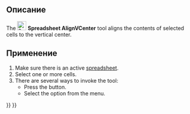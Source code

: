 <languages/>

{{Docnav/ru
|[[Spreadsheet_AlignTop/ru|Выровнять по верхнему краю]]
|[[Spreadsheet_AlignBottom/ru|Выровнять по нижнему краю]]
|[[Spreadsheet_Workbench/ru|Электронные таблицы]]
|IconL=Spreadsheet_AlignTop.svg
|IconR=Spreadsheet_AlignBottom.svg
|IconC=Workbench_Spreadsheet.svg
}}

<div class="mw-translate-fuzzy">
{{GuiCommand/ru
|Name/ru=Выровнять вертикально по центру
|Name=Spreadsheet_AlignVCenter
|MenuLocation=Электронная таблица → Alignment → Vertically-center align
|Workbenches=[[Spreadsheet_Workbench/ru|Spreadsheet]]
|Version=0.17
}}
</div>

<span id="Description"></span>
==Описание==

The [[File:Spreadsheet_AlignVCenter.svg|24px]] '''Spreadsheet AlignVCenter''' tool aligns the contents of selected cells to the vertical center.

<span id="Usage"></span>
==Применение==

# Make sure there is an active [[Spreadsheet_CreateSheet|spreadsheet]].
# Select one or more cells.
# There are several ways to invoke the tool:
#* Press the {{Button|[[File:Spreadsheet_AlignVCenter.svg|16px]] [[Spreadsheet_AlignVCenter|Align Vertical Center]]}} button.
#* Select the {{MenuCommand|Spreadsheet → Alignment → [[File:Spreadsheet_AlignVCenter.svg|16px]] Align Vertical Center}} option from the menu.


{{Docnav/ru
|[[Spreadsheet_AlignTop/ru|Выровнять по верхнему краю]]
|[[Spreadsheet_AlignBottom/ru|Выровнять по нижнему краю]]
|[[Spreadsheet_Workbench/ru|Электронные таблицы]]
|IconL=Spreadsheet_AlignTop.svg
|IconR=Spreadsheet_AlignBottom.svg
|IconC=Workbench_Spreadsheet.svg
}}

{{Spreadsheet_Tools_navi{{#translation:}}}}
{{Userdocnavi{{#translation:}}}}